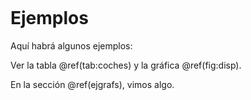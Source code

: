 ```r
```
# Ejemplos

Aquí habrá algunos ejemplos:

\begin{equation}
f(x)=\int g(u)\,du
 (\#eq:integral)
\end{equation}



Ver la tabla \@ref(tab:coches) y la gráfica \@ref(fig:disp).

En la sección \@ref(ejgrafs), vimos algo.